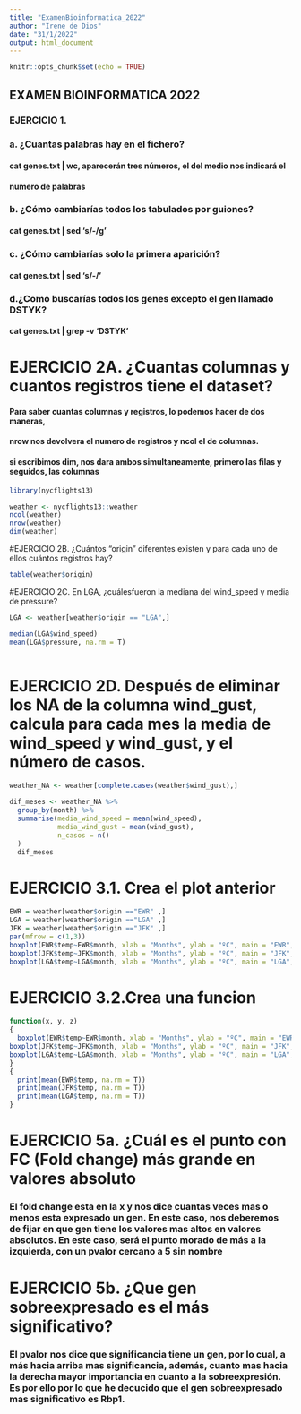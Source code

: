 ```yaml
---
title: "ExamenBioinformatica_2022"
author: "Irene de Dios"
date: "31/1/2022"
output: html_document
---
```


```r
knitr::opts_chunk$set(echo = TRUE)
```

## EXAMEN BIOINFORMATICA 2022
### EJERCICIO 1.
### a. ¿Cuantas palabras hay en el fichero?
#### cat genes.txt | wc, aparecerán tres números, el del medio nos indicará el 
#### numero de palabras

### b. ¿Cómo cambiarías todos los tabulados por guiones?
#### cat genes.txt | sed 's/\t/-/g'

### c. ¿Cómo cambiarías solo la primera aparición?
#### cat genes.txt | sed 's/\t/-/'

### d.¿Como buscarías todos los genes excepto el gen llamado DSTYK?
#### cat genes.txt | grep -v 'DSTYK'


# EJERCICIO 2A. ¿Cuantas columnas y cuantos registros tiene el dataset?
#### Para saber cuantas columnas y registros, lo podemos hacer de dos maneras, 
#### nrow nos devolvera el numero de registros y ncol el de columnas. 
#### si escribimos dim, nos dara ambos simultaneamente, primero las filas y seguidos, las columnas
```r
library(nycflights13)

weather <- nycflights13::weather
ncol(weather)
nrow(weather)
dim(weather)

```
#EJERCICIO 2B. ¿Cuántos “origin” diferentes existen y para cada uno de ellos cuántos registros hay?
```r
table(weather$origin)
```

#EJERCICIO 2C.  En LGA,  ¿cuálesfueron la mediana del wind_speed y media de pressure?
```r
LGA <- weather[weather$origin == "LGA",]

median(LGA$wind_speed)
mean(LGA$pressure, na.rm = T)
```
```r

```

# EJERCICIO 2D. Después de eliminar los NA de la columna wind_gust, calcula para cada mes la media de wind_speed y wind_gust, y el número de casos.
```r
weather_NA <- weather[complete.cases(weather$wind_gust),]

dif_meses <- weather_NA %>%
  group_by(month) %>%
  summarise(media_wind_speed = mean(wind_speed),
            media_wind_gust = mean(wind_gust),
            n_casos = n()
  )
  dif_meses
```
# EJERCICIO 3.1. Crea el plot anterior
```r
EWR = weather[weather$origin =="EWR" ,]
LGA = weather[weather$origin =="LGA" ,]
JFK = weather[weather$origin =="JFK" ,]
par(mfrow = c(1,3))
boxplot(EWR$temp~EWR$month, xlab = "Months", ylab = "ºC", main = "EWR", col = 2)
boxplot(JFK$temp~JFK$month, xlab = "Months", ylab = "ºC", main = "JFK", col = 3)
boxplot(LGA$temp~LGA$month, xlab = "Months", ylab = "ºC", main = "LGA", col = 4)


```
# EJERCICIO 3.2.Crea una funcion
```r
function(x, y, z)
{
  boxplot(EWR$temp~EWR$month, xlab = "Months", ylab = "ºC", main = "EWR", col = "red")
boxplot(JFK$temp~JFK$month, xlab = "Months", ylab = "ºC", main = "JFK", col = "green")
boxplot(LGA$temp~LGA$month, xlab = "Months", ylab = "ºC", main = "LGA", col = "blue")
}
{
  print(mean(EWR$temp, na.rm = T))
  print(mean(JFK$temp, na.rm = T))
  print(mean(LGA$temp, na.rm = T))
}
```


# EJERCICIO 5a. ¿Cuál es el punto con FC (Fold change) más grande en valores absoluto
### El fold change esta en la x y nos dice cuantas veces mas o menos esta expresado un gen. En este caso, nos deberemos de fijar en que gen tiene los valores mas altos en valores absolutos. En este caso, será el punto morado de más a la izquierda, con un pvalor cercano a 5 sin nombre

# EJERCICIO 5b. ¿Que gen sobreexpresado es el más significativo?
###  El pvalor nos dice que significancia tiene un gen, por lo cual, a más hacia arriba mas significancia, además, cuanto mas hacia la derecha mayor importancia en cuanto a la sobreexpresión. Es por ello por lo que he decucido que el gen sobreexpresado mas significativo es Rbp1. 
